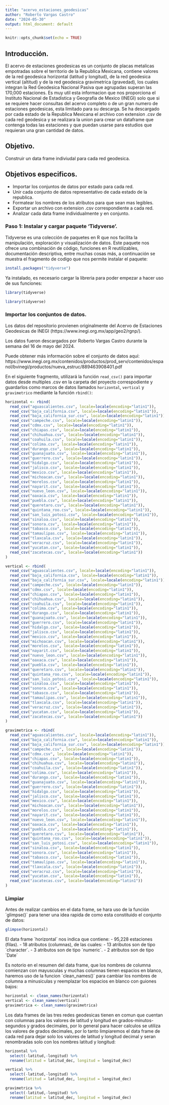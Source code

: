 ```yaml
---
title: "acervo_estaciones_geodesicas"
author: "Roberto Vargas Castro"
date: "2024-05-30"
output: html_document: default
---
```


```r
knitr::opts_chunk$set(echo = TRUE)
```

## Introducción.

  El acervo de estaciones geodesicas es un conjunto de placas metalicas empotradas sobre el territorio de la Republica Mexicana, contiene valores de la red geodesica horizontal (latitud y longitud), de la red geodesica vertical (altitud) y de la red geodesica gravimetrica (gravedad), los cuales integran la Red Geodesica Nacional Pasiva que agrupadas superan las 170,000 estaciones. Es muy util esta informacion que nos proporciona el Instituto Nacional de Estadistica y Geografia de Mexico (INEGI) solo que si se requiere hacer consultas del acervo completo o de un gran numero de estaciones geodesicas, esta limitado para su descarga. 
  Se ha descargado por cada estado de la Republica Mexicana el archivo con extension .csv de cada red geodesica y se realizara la union para crear un dataframe que contenga todas las estaciones y que puedan usarse para estudios que requieran una gran cantidad de datos.
  
## Objetivo.

  Construir un data frame indiviudal para cada red geodesica.
  
## Objetivos especificos.

  * Importar los conjuntos de datos por estado para cada red.
  * Unir cada conjunto de datos representativo de cada estado de la republica.
  * Formatear los nombres de los atributos para que sean mas legibles.
  * Exportar un archivo con extension .csv correspondiente a cada red.
  * Analizar cada data frame individualmente y en conjunto.
  
### Paso 1: Instalar y cargar paquete 'Tidyverse'.

  Tidyverse es una colección de paquetes en R que nos facilita la manipulación, exploración y visualización de datos. Este paquete nos ofrece una combinación de código, funciones en R reutilizables, documentación descriptiva, entre muchas cosas más, a continuación se muestra el fragmento de codigo que nos permite instalar el paquete:

```r
install.packages("tidyverse")
```

  Ya instalado, es necesario cargar la libreria para poder empezar a hacer uso de sus funciones:

```r
library(tidyverse)
```

```r
library(tidyverse)
```

### Importar los conjuntos de datos.

  Los datos del repositorio provienen originalmente del Acervo de Estaciones Geodesicas de INEGI (https://www.inegi.org.mx/app/geo2/rgnp/).

  Los datos fueron descargados por Roberto Vargas Castro durante la semana del 16 de mayo del 2024.
  
  Puede obtener más información sobre el conjunto de datos aquí:
https://www.inegi.org.mx/contenidos/productos/prod_serv/contenidos/espanol/bvinegi/productos/nueva_estruc/889463908401.pdf

  En el siguiente fragmento, utilizará la función `read_csv()` para importar datos desde multiples .csv en la carpeta del proyecto correspodiente y guardarlos como marcos de datos llamados `horizontal`, `vertical` y `gravimetrico` mediante la función `rbind()`:

```r

horizontal <- rbind(
  read_csv("aguascalientes.csv", locale=locale(encoding="latin1")),
  read_csv("baja_california.csv", locale=locale(encoding="latin1")),
  read_csv("baja_california_sur.csv", locale=locale(encoding="latin1")),
  read_csv("campeche.csv", locale=locale(encoding="latin1")),
  read_csv("cdmx.csv", locale=locale(encoding="latin1")),
  read_csv("chiapas.csv", locale=locale(encoding="latin1")),
  read_csv("chihuahua.csv", locale=locale(encoding="latin1")),
  read_csv("coahuila.csv", locale=locale(encoding="latin1")),
  read_csv("colima.csv", locale=locale(encoding="latin1")),
  read_csv("durango.csv", locale=locale(encoding="latin1")),
  read_csv("guanajuato.csv", locale=locale(encoding="latin1")),
  read_csv("guerrero.csv", locale=locale(encoding="latin1")),
  read_csv("hidalgo.csv", locale=locale(encoding="latin1")),
  read_csv("jalisco.csv", locale=locale(encoding="latin1")),
  read_csv("mexico.csv", locale=locale(encoding="latin1")),
  read_csv("michoacan.csv", locale=locale(encoding="latin1")),
  read_csv("morelos.csv", locale=locale(encoding="latin1")),
  read_csv("nayarit.csv", locale=locale(encoding="latin1")),
  read_csv("nuevo_leon.csv", locale=locale(encoding="latin1")),
  read_csv("oaxaca.csv", locale=locale(encoding="latin1")),
  read_csv("puebla.csv", locale=locale(encoding="latin1")),
  read_csv("queretaro.csv", locale=locale(encoding="latin1")),
  read_csv("quintana_roo.csv", locale=locale(encoding="latin1")),
  read_csv("san_luis_potosi.csv", locale=locale(encoding="latin1")),
  read_csv("sinaloa.csv", locale=locale(encoding="latin1")),
  read_csv("sonora.csv", locale=locale(encoding="latin1")),
  read_csv("tabasco.csv", locale=locale(encoding="latin1")),
  read_csv("tamaulipas.csv", locale=locale(encoding="latin1")),
  read_csv("tlaxcala.csv", locale=locale(encoding="latin1")),
  read_csv("veracruz.csv", locale=locale(encoding="latin1")),
  read_csv("yucatan.csv", locale=locale(encoding="latin1")),
  read_csv("zacatecas.csv", locale=locale(encoding="latin1"))
)
```
```r

vertical <- rbind(
  read_csv("aguascalientes.csv", locale=locale(encoding="latin1")),
  read_csv("baja_california.csv", locale=locale(encoding="latin1")),
  read_csv("baja_california_sur.csv", locale=locale(encoding="latin1")),
  read_csv("campeche.csv", locale=locale(encoding="latin1")),
  read_csv("cdmx.csv", locale=locale(encoding="latin1")),
  read_csv("chiapas.csv", locale=locale(encoding="latin1")),
  read_csv("chihuahua.csv", locale=locale(encoding="latin1")),
  read_csv("coahuila.csv", locale=locale(encoding="latin1")),
  read_csv("colima.csv", locale=locale(encoding="latin1")),
  read_csv("durango.csv", locale=locale(encoding="latin1")),
  read_csv("guanajuato.csv", locale=locale(encoding="latin1")),
  read_csv("guerrero.csv", locale=locale(encoding="latin1")),
  read_csv("hidalgo.csv", locale=locale(encoding="latin1")),
  read_csv("jalisco.csv", locale=locale(encoding="latin1")),
  read_csv("mexico.csv", locale=locale(encoding="latin1")),
  read_csv("michoacan.csv", locale=locale(encoding="latin1")),
  read_csv("morelos.csv", locale=locale(encoding="latin1")),
  read_csv("nayarit.csv", locale=locale(encoding="latin1")),
  read_csv("nuevo_leon.csv", locale=locale(encoding="latin1")),
  read_csv("oaxaca.csv", locale=locale(encoding="latin1")),
  read_csv("puebla.csv", locale=locale(encoding="latin1")),
  read_csv("queretaro.csv", locale=locale(encoding="latin1")),
  read_csv("quintana_roo.csv", locale=locale(encoding="latin1")),
  read_csv("san_luis_potosi.csv", locale=locale(encoding="latin1")),
  read_csv("sinaloa.csv", locale=locale(encoding="latin1")),
  read_csv("sonora.csv", locale=locale(encoding="latin1")),
  read_csv("tabasco.csv", locale=locale(encoding="latin1")),
  read_csv("tamaulipas.csv", locale=locale(encoding="latin1")),
  read_csv("tlaxcala.csv", locale=locale(encoding="latin1")),
  read_csv("veracruz.csv", locale=locale(encoding="latin1")),
  read_csv("yucatan.csv", locale=locale(encoding="latin1")),
  read_csv("zacatecas.csv", locale=locale(encoding="latin1"))
)
```
```r

gravimetrica <- rbind(
  read_csv("aguascalientes.csv", locale=locale(encoding="latin1")),
  read_csv("baja_california.csv", locale=locale(encoding="latin1")),
  read_csv("baja_california_sur.csv", locale=locale(encoding="latin1")),
  read_csv("campeche.csv", locale=locale(encoding="latin1")),
  read_csv("cdmx.csv", locale=locale(encoding="latin1")),
  read_csv("chiapas.csv", locale=locale(encoding="latin1")),
  read_csv("chihuahua.csv", locale=locale(encoding="latin1")),
  read_csv("coahuila.csv", locale=locale(encoding="latin1")),
  read_csv("colima.csv", locale=locale(encoding="latin1")),
  read_csv("durango.csv", locale=locale(encoding="latin1")),
  read_csv("guanajuato.csv", locale=locale(encoding="latin1")),
  read_csv("guerrero.csv", locale=locale(encoding="latin1")),
  read_csv("hidalgo.csv", locale=locale(encoding="latin1")),
  read_csv("jalisco.csv", locale=locale(encoding="latin1")),
  read_csv("mexico.csv", locale=locale(encoding="latin1")),
  read_csv("michoacan.csv", locale=locale(encoding="latin1")),
  read_csv("morelos.csv", locale=locale(encoding="latin1")),
  read_csv("nayarit.csv", locale=locale(encoding="latin1")),
  read_csv("nuevo_leon.csv", locale=locale(encoding="latin1")),
  read_csv("oaxaca.csv", locale=locale(encoding="latin1")),
  read_csv("puebla.csv", locale=locale(encoding="latin1")),
  read_csv("queretaro.csv", locale=locale(encoding="latin1")),
  read_csv("quintana_roo.csv", locale=locale(encoding="latin1")),
  read_csv("san_luis_potosi.csv", locale=locale(encoding="latin1")),
  read_csv("sinaloa.csv", locale=locale(encoding="latin1")),
  read_csv("sonora.csv", locale=locale(encoding="latin1")),
  read_csv("tabasco.csv", locale=locale(encoding="latin1")),
  read_csv("tamaulipas.csv", locale=locale(encoding="latin1")),
  read_csv("tlaxcala.csv", locale=locale(encoding="latin1")),
  read_csv("veracruz.csv", locale=locale(encoding="latin1")),
  read_csv("yucatan.csv", locale=locale(encoding="latin1")),
  read_csv("zacatecas.csv", locale=locale(encoding="latin1"))
)
```
### Limpiar

 Antes de realizar cambios en el data frame, se hara uso de la función ´glimpse()´ para tener una idea rapida de como esta constituido el conjunto de datos:
 
```r
glimpse(horizontal)
```

  El data frame ´horizontal´ nos indica que contiene:
    - 95,228 estaciones (filas).
    - 18 atributos (columnas), de las cuales:
      - 13 atributos son de tipo ´character´.
      - 3 atributos son de tipo ´numeric´.
      - 2 atributos son de tipo ´Date´

  Es notorio en el resumen del data frame, que los nombres de columna comienzan con mayusculas y muchas columnas tienen espacios en blanco, haremos uso de la funcion ´clean_names()´ para cambiar los nombres de columna a minusiculas y reemplazar los espacios en blanco con guiones bajos:
  
```r
horizontal <- clean_names(horizontal)
vertical <- clean_names(vertical)
gravimetrica <- clean_names(gravimetrica)
```

  Los data frames de las tres redes geodesicas tienen en comun que cuentan con columnas para los valores de latitud y longitud en grados-minutos-segundos y grados decimales, por lo general para hacer calculos se utiliza los valores de grados decimales, por lo tanto limpiaremos el data frame de cada red para dejar solo los valores de latitud y longitud decimal y seran renombradas solo con los nombres latitud y longitud:
  
```r
horizontal %>%
  select(-latitud,-longitud) %>%
  rename(latitud = latitud_dec, longitud = longitud_dec)

vertical %>%
  select(-latitud,-longitud) %>%
  rename(latitud = latitud_dec, longitud = longitud_dec)

gravimetrica %>%
  select(-latitud,-longitud) %>%
  rename(latitud = latitud_dec, longitud = longitud_dec)
```

